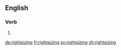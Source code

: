 ==English==

===Verb===
{{head|en|present participle}}

# {{present participle of|rightsize|lang=en|nocat=1}}

[[de:rightsizing]]
[[fr:rightsizing]]
[[sv:rightsizing]]
[[zh:rightsizing]]